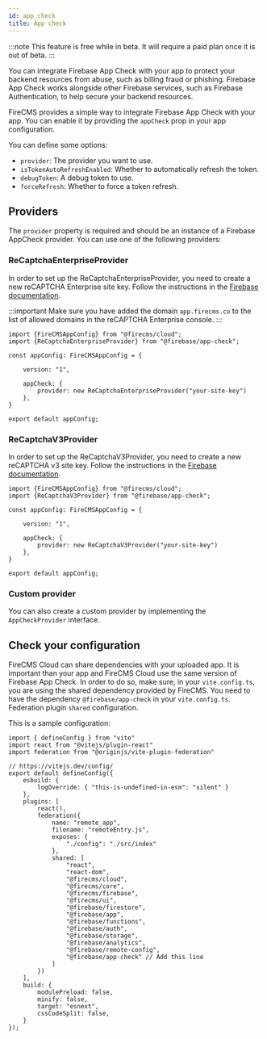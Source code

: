 ```yaml
---
id: app_check
title: App check
---
```


:::note
This feature is free while in beta. It will require a paid plan once it is out of beta.
:::

You can integrate Firebase App Check with your app to protect your backend resources from abuse, such as billing fraud
or phishing. Firebase App Check works alongside other Firebase services, such as Firebase Authentication,
to help secure your backend resources.

FireCMS provides a simple way to integrate Firebase App Check with your app. You can enable it by providing the
`appCheck` prop in your app configuration.

You can define some options:
- `provider`: The provider you want to use.
- `isTokenAutoRefreshEnabled`: Whether to automatically refresh the token.
- `debugToken`: A debug token to use.
- `forceRefresh`: Whether to force a token refresh.



## Providers

The `provider` property is required and should be an instance of a Firebase AppCheck provider.
You can use one of the following providers:

### ReCaptchaEnterpriseProvider

In order to set up the ReCaptchaEnterpriseProvider, you need to create a new reCAPTCHA Enterprise site key.
Follow the instructions in the [Firebase documentation](https://firebase.google.com/docs/app-check/web/recaptcha-enterprise-provider).

:::important
Make sure you have added the domain `app.firecms.co` to the list of allowed domains in the reCAPTCHA Enterprise console.
:::

```tsx
import {FireCMSAppConfig} from "@firecms/cloud";
import {ReCaptchaEnterpriseProvider} from "@firebase/app-check";

const appConfig: FireCMSAppConfig = {

    version: "1",

    appCheck: {
        provider: new ReCaptchaEnterpriseProvider("your-site-key")
    },
}

export default appConfig;
```

### ReCaptchaV3Provider

In order to set up the ReCaptchaV3Provider, you need to create a new reCAPTCHA v3 site key.
Follow the instructions in the [Firebase documentation](https://firebase.google.com/docs/app-check/web/recaptcha-provider).

```tsx
import {FireCMSAppConfig} from "@firecms/cloud";
import {ReCaptchaV3Provider} from "@firebase/app-check";

const appConfig: FireCMSAppConfig = {

    version: "1",

    appCheck: {
        provider: new ReCaptchaV3Provider("your-site-key")
    },
}

export default appConfig;
```

### Custom provider

You can also create a custom provider by implementing the `AppCheckProvider` interface.


## Check your configuration

FireCMS Cloud can share dependencies with your uploaded app. It is important than your app and FireCMS Cloud use the same version of Firebase App Check.
In order to do so, make sure, in your `vite.config.ts`, you are using the shared dependency provided by FireCMS.
You need to have the dependency `@firebase/app-check` in your `vite.config.ts`. Federation plugin `shared` configuration.

This is a sample configuration:

```tsx
import { defineConfig } from "vite"
import react from "@vitejs/plugin-react"
import federation from "@originjs/vite-plugin-federation"

// https://vitejs.dev/config/
export default defineConfig({
    esbuild: {
        logOverride: { "this-is-undefined-in-esm": "silent" }
    },
    plugins: [
        react(),
        federation({
            name: "remote_app",
            filename: "remoteEntry.js",
            exposes: {
                "./config": "./src/index"
            },
            shared: [
                "react",
                "react-dom",
                "@firecms/cloud",
                "@firecms/core",
                "@firecms/firebase",
                "@firecms/ui",
                "@firebase/firestore",
                "@firebase/app",
                "@firebase/functions",
                "@firebase/auth",
                "@firebase/storage",
                "@firebase/analytics",
                "@firebase/remote-config",
                "@firebase/app-check" // Add this line
            ]
        })
    ],
    build: {
        modulePreload: false,
        minify: false,
        target: "esnext",
        cssCodeSplit: false,
    }
});
```
